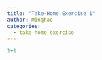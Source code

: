 ```yaml
---
title: "Take-Home Exercise 1"
author: Minghao
categories:
  - take-home exercise
---
```

```r
1+1
```